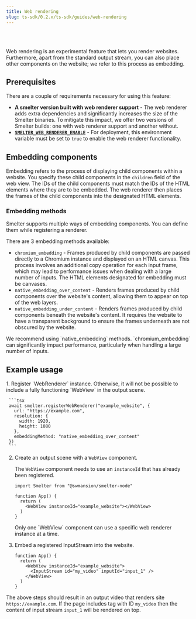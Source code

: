 ```yaml
---
title: Web rendering
slug: ts-sdk/0.2.x/ts-sdk/guides/web-rendering
---
```



<Badge text="Node.js" variant="tip" size="large" />

<br />

<br />

Web rendering is an experimental feature that lets you render websites. Furthermore, apart from the standard output stream, you can also place other components on the website; we refer to this process as embedding.

## Prerequisites

There are a couple of requirements necessary for using this feature:

* **A smelter version built with web renderer support** - The web renderer adds extra dependencies and significantly increases the size of the Smelter binaries. To mitigate this impact, we offer two versions of Smelter builds: one with web renderer support and another without.
* **[`SMELTER_WEB_RENDERER_ENABLE`](/deployment/configuration#smelter_web_renderer_enable)** - For deployment, this environment variable must be set to `true` to enable the web renderer functionality.

## Embedding components

Embedding refers to the process of displaying child components within a website. You specify these child components in the `children` field of the web view. The IDs of the child components must match the IDs of the HTML elements where they are to be embedded. The web renderer then places the frames of the child components into the designated HTML elements.

### Embedding methods

Smelter supports multiple ways of embedding components. You can define them while registering a renderer.

There are 3 embedding methods available:

* `chromium_embedding` - Frames produced by child components are passed directly to a Chromium instance and displayed on an HTML canvas. This process involves an additional copy operation for each input frame, which may lead to performance issues when dealing with a large number of inputs. The HTML elements designated for embedding must be canvases.
* `native_embedding_over_content` - Renders frames produced by child components over the website's content, allowing them to appear on top of the web layers.
* `native_embedding_under_content` - Renders frames produced by child components beneath the website's content. It requires the website to have a transparent background to ensure the frames underneath are not obscured by the website.

<Aside type="caution">We recommend using `native_embedding` methods. `chromium_embedding` can significantly impact performance, particularly when handling a large number of inputs.</Aside>

## Example usage

<Steps>
  1. Register `WebRenderer` instance. Otherwise, it will not be possible to include a fully functioning `WebView` in the output scene.

     ```tsx
     await smelter.registerWebRenderer("example_website", {
       url: "https://example.com",
       resolution: {
         width: 1920,
         height: 1080
       },
       embeddingMethod: "native_embedding_over_content"
     })
     ```

  2. Create an output scene with a `WebView` component.

     The `WebView` component needs to use an `instanceId` that has already been registered.

     ```tsx
     import Smelter from "@swmansion/smelter-node"

     function App() {
       return (
         <WebView instanceId="example_website"></WebView>
       )
     }
     ```

     <Aside type="caution">Only one `WebView` component can use a specific web renderer instance at a time.</Aside>

  3. Embed a registered InputStream into the website.

     ```tsx {4}
     function App() {
       return (
         <WebView instanceId="example_website">
           <InputStream id="my_video" inputId="input_1" />
         </WebView>
       )
     }
     ```
</Steps>

The above steps should result in an output video that renders site `https://example.com`.
If the page includes tag with ID `my_video` then the content of input stream `input_1` will
be rendered on top.
